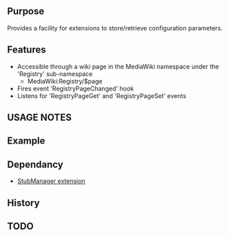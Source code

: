 {{Extension
|name        = RegistryManager
|status      = beta
|type        = parser
|author      = [[user:jldupont|Jean-Lou Dupont]]
|image       =
|version     = 1.0.0
|update      =
|mediawiki   = 1.11
|download    = [http://mediawiki.googlecode.com/svn/trunk/extensions/RegistryManager/ SVN]
|readme      =
|changelog   = See SVN ($Id$)
|description = 
|parameters  =
|rights      =
|example     =
}}
== Purpose ==   
Provides a facility for extensions to store/retrieve configuration parameters.

== Features ==
* Accessible through a wiki page in the MediaWiki namespace under the 'Registry' sub-namespace
** MediaWiki:Registry/$page
* Fires event 'RegistryPageChanged' hook
* Listens for 'RegistryPageGet' and 'RegistryPageSet' events

== USAGE NOTES ==

== Example ==

== Dependancy ==
* [[Extension:StubManager|StubManager extension]]

{{Pear|RegistryManager}}

== History ==

== TODO ==
